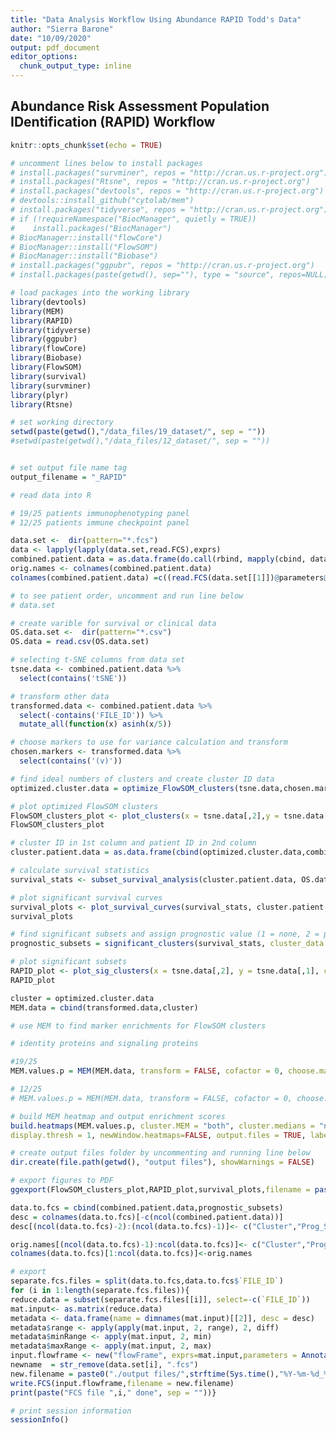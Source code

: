 ```yaml
---
title: "Data Analysis Workflow Using Abundance RAPID Todd's Data"
author: "Sierra Barone"
date: "10/09/2020"
output: pdf_document
editor_options: 
  chunk_output_type: inline
---
```


## Abundance Risk Assessment Population IDentification (RAPID) Workflow

```r
knitr::opts_chunk$set(echo = TRUE)

# uncomment lines below to install packages
# install.packages("survminer", repos = "http://cran.us.r-project.org")
# install.packages("Rtsne", repos = "http://cran.us.r-project.org")
# install.packages("devtools", repos = "http://cran.us.r-project.org")
# devtools::install_github("cytolab/mem")
# install.packages("tidyverse", repos = "http://cran.us.r-project.org")
# if (!requireNamespace("BiocManager", quietly = TRUE))
#    install.packages("BiocManager")
# BiocManager::install("flowCore")
# BiocManager::install("FlowSOM")
# BiocManager::install("Biobase")
# install.packages("ggpubr", repos = "http://cran.us.r-project.org")
# install.packages(paste(getwd(), sep=""), type = "source", repos=NULL)

# load packages into the working library
library(devtools)
library(MEM)
library(RAPID)
library(tidyverse)
library(ggpubr)
library(flowCore)
library(Biobase)
library(FlowSOM)
library(survival)
library(survminer)
library(plyr)
library(Rtsne)

# set working directory 
setwd(paste(getwd(),"/data_files/19_dataset/", sep = ""))
#setwd(paste(getwd(),"/data_files/12_dataset/", sep = ""))


# set output file name tag 
output_filename = "_RAPID"

# read data into R

# 19/25 patients immunophenotyping panel
# 12/25 patients immune checkpoint panel

data.set <-  dir(pattern="*.fcs")
data <- lapply(lapply(data.set,read.FCS),exprs)
combined.patient.data = as.data.frame(do.call(rbind, mapply(cbind, data, "FILE_ID"= c(1:length(data)), SIMPLIFY=F)))
orig.names <- colnames(combined.patient.data) 
colnames(combined.patient.data) =c((read.FCS(data.set[[1]])@parameters@data[["desc"]]),"FILE_ID")

# to see patient order, uncomment and run line below
# data.set

# create varible for survival or clinical data
OS.data.set <-  dir(pattern="*.csv")
OS.data = read.csv(OS.data.set)
``` 

```r
# selecting t-SNE columns from data set
tsne.data <- combined.patient.data %>%
  select(contains('tSNE'))

# transform other data 
transformed.data <- combined.patient.data %>%
  select(-contains('FILE_ID')) %>%
  mutate_all(function(x) asinh(x/5))

# choose markers to use for variance calculation and transform
chosen.markers <- transformed.data %>%
  select(contains('(v)'))
```

```r
# find ideal numbers of clusters and create cluster ID data
optimized.cluster.data = optimize_FlowSOM_clusters(tsne.data,chosen.markers, N = 50, seed = 38)

# plot optimized FlowSOM clusters
FlowSOM_clusters_plot <- plot_clusters(x = tsne.data[,2],y = tsne.data[,1], clusters = as.factor(optimized.cluster.data),xlab ="t-SNE 2",ylab = "t-SNE 1",legendtitle = "FlowSOM Cluster",title = "t-SNE with FlowSOM Clusters")
FlowSOM_clusters_plot
```

```r
# cluster ID in 1st column and patient ID in 2nd column
cluster.patient.data = as.data.frame(cbind(optimized.cluster.data,combined.patient.data$FILE_ID))

# calculate survival statistics
survival_stats <- subset_survival_analysis(cluster.patient.data, OS.data, clinical_col = 2, status_col = 3)

# plot significant survival curves
survival_plots <- plot_survival_curves(survival_stats, cluster.patient.data, OS.data, clinical_col = 2, status_col = 3)
survival_plots

# find significant subsets and assign prognostic value (1 = none, 2 = positive prog., 3 = negative prog.)
prognostic_subsets = significant_clusters(survival_stats, cluster_data = optimized.cluster.data)

# plot significant subsets
RAPID_plot <- plot_sig_clusters(x = tsne.data[,2], y = tsne.data[,1], clusters = optimized.cluster.data, survival_stats,xlab ="t-SNE 2",ylab = "t-SNE 1",legendtitle = "Prognostic Subsets",title = "t-SNE with Prognostic Populations")
RAPID_plot
```

```r
cluster = optimized.cluster.data
MEM.data = cbind(transformed.data,cluster)

# use MEM to find marker enrichments for FlowSOM clusters

# identity proteins and signaling proteins

#19/25
MEM.values.p = MEM(MEM.data, transform = FALSE, cofactor = 0, choose.markers = FALSE, markers = "9:39",choose.ref = FALSE, zero.ref = FALSE, rename.markers = FALSE, new.marker.names = "ICOS,CD19,TIM3,CD11b,CD4,CD64,CD20,CD38,CCR4,CD43,CD14,TCRgd,CD45RA,CD45,CXCR3,CD33,CD28,CD32,CD69,HLA-DR,CD45R0,CD16,CD44,CD27,CD8,CD3,CXCR5,CD57,PD-1,PD-L1,CD56",file.is.clust = FALSE, add.fileID = FALSE, IQR.thresh = NULL)

# 12/25
# MEM.values.p = MEM(MEM.data, transform = FALSE, cofactor = 0, choose.markers = FALSE, markers = "3,17:27,29:32,34:52,60",choose.ref = FALSE, zero.ref = FALSE, rename.markers = FALSE, new.marker.names = "CD45,CD209,CD19,CD127,CD11b,CD4,CD64,CD20,CD38,CCR4,LAG3,CD14,TIGIT,PD-L2,RGMb,CXCR3,4-1BB,CCR7,VISTA,CD32,CD69,HLA-DR,CD45RO,CD40,CD44,CD27,CD8,CD25,CD3,GzmB,CX3CR1,B7-H3,PD-1,PD-L1,CD56,CD16",file.is.clust = FALSE, add.fileID = FALSE, IQR.thresh = NULL)

# build MEM heatmap and output enrichment scores
build.heatmaps(MEM.values.p, cluster.MEM = "both", cluster.medians = "none", 
display.thresh = 1, newWindow.heatmaps=FALSE, output.files = TRUE, labels = FALSE, only.MEMheatmap = FALSE)

```

```r
# create output files folder by uncommenting and running line below 
dir.create(file.path(getwd(), "output files"), showWarnings = FALSE)

# export figures to PDF
ggexport(FlowSOM_clusters_plot,RAPID_plot,survival_plots,filename = paste("./output files/",strftime(Sys.time(),"%Y-%m-%d_%H%M%S"),output_filename,".pdf",sep=""), width = 7.2, height = 5.4)

data.to.fcs = cbind(combined.patient.data,prognostic_subsets)
desc = colnames(data.to.fcs)[-c(ncol(combined.patient.data))]
desc[(ncol(data.to.fcs)-2):(ncol(data.to.fcs)-1)]<- c("Cluster","Prog_Status")

orig.names[(ncol(data.to.fcs)-1):ncol(data.to.fcs)]<- c("Cluster","Prog_Status")
colnames(data.to.fcs)[1:ncol(data.to.fcs)]<-orig.names

# export 
separate.fcs.files = split(data.to.fcs,data.to.fcs$`FILE_ID`)
for (i in 1:length(separate.fcs.files)){
reduce.data = subset(separate.fcs.files[[i]], select=-c(`FILE_ID`))
mat.input<- as.matrix(reduce.data)
metadata <- data.frame(name = dimnames(mat.input)[[2]], desc = desc)
metadata$range <- apply(apply(mat.input, 2, range), 2, diff)
metadata$minRange <- apply(mat.input, 2, min)
metadata$maxRange <- apply(mat.input, 2, max)
input.flowframe <- new("flowFrame", exprs=mat.input,parameters = AnnotatedDataFrame(metadata))  
newname  = str_remove(data.set[i], ".fcs")
new.filename = paste0("./output files/",strftime(Sys.time(),"%Y-%m-%d_%H%M%S"),"_",newname,"_RAPID.fcs",sep="")
write.FCS(input.flowframe,filename = new.filename)
print(paste("FCS file ",i," done", sep = ""))}

# print session information
sessionInfo()
```
